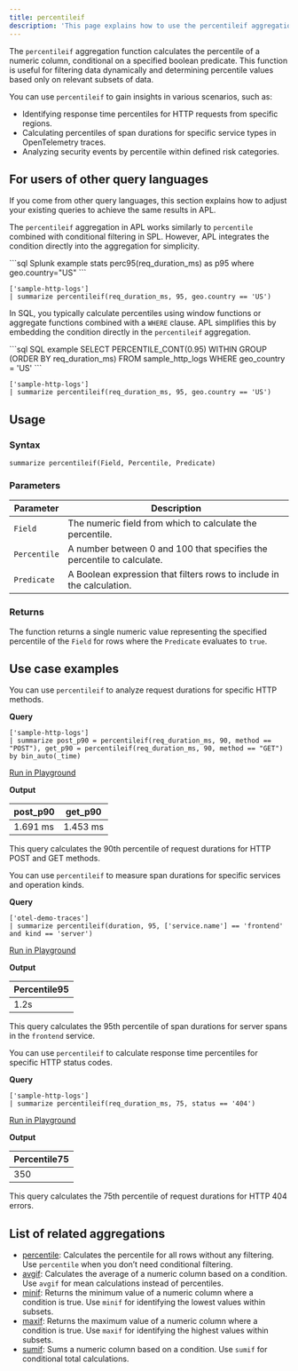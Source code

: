 ```yaml
---
title: percentileif
description: 'This page explains how to use the percentileif aggregation function in APL.'
---
```


The `percentileif` aggregation function calculates the percentile of a numeric column, conditional on a specified boolean predicate. This function is useful for filtering data dynamically and determining percentile values based only on relevant subsets of data.

You can use `percentileif` to gain insights in various scenarios, such as:

- Identifying response time percentiles for HTTP requests from specific regions.
- Calculating percentiles of span durations for specific service types in OpenTelemetry traces.
- Analyzing security events by percentile within defined risk categories.

## For users of other query languages

If you come from other query languages, this section explains how to adjust your existing queries to achieve the same results in APL.

<AccordionGroup>
<Accordion title="Splunk SPL users">

The `percentileif` aggregation in APL works similarly to `percentile` combined with conditional filtering in SPL. However, APL integrates the condition directly into the aggregation for simplicity.

<CodeGroup>
```sql Splunk example
stats perc95(req_duration_ms) as p95 where geo.country="US"
```

```kusto APL equivalent
['sample-http-logs']
| summarize percentileif(req_duration_ms, 95, geo.country == 'US')
```
</CodeGroup>

</Accordion>
<Accordion title="ANSI SQL users">

In SQL, you typically calculate percentiles using window functions or aggregate functions combined with a `WHERE` clause. APL simplifies this by embedding the condition directly in the `percentileif` aggregation.

<CodeGroup>
```sql SQL example
SELECT PERCENTILE_CONT(0.95) WITHIN GROUP (ORDER BY req_duration_ms)
FROM sample_http_logs
WHERE geo_country = 'US'
```

```kusto APL equivalent
['sample-http-logs']
| summarize percentileif(req_duration_ms, 95, geo.country == 'US')
```
</CodeGroup>

</Accordion>
</AccordionGroup>

## Usage

### Syntax

```kusto
summarize percentileif(Field, Percentile, Predicate)
```

### Parameters

| Parameter       | Description                                                                                                  |
|------------------|--------------------------------------------------------------------------------------------------------------|
| `Field` | The numeric field from which to calculate the percentile.                                                   |
| `Percentile`    | A number between 0 and 100 that specifies the percentile to calculate.                                        |
| `Predicate`     | A Boolean expression that filters rows to include in the calculation.                                         |

### Returns

The function returns a single numeric value representing the specified percentile of the `Field` for rows where the `Predicate` evaluates to `true`.

## Use case examples

<Tabs>
<Tab title="Log analysis">

You can use `percentileif` to analyze request durations for specific HTTP methods.

**Query**

```kusto
['sample-http-logs']
| summarize post_p90 = percentileif(req_duration_ms, 90, method == "POST"), get_p90 = percentileif(req_duration_ms, 90, method == "GET") by bin_auto(_time)
```

[Run in Playground](https://play.axiom.co/axiom-play-qf1k/explorer?initForm=%7B%22apl%22%3A%22%5B'sample-http-logs'%5D%20%7C%20summarize%20post_p90%20%3D%20percentileif(req_duration_ms%2C%2090%2C%20method%20%3D%3D%20'POST')%2C%20get_p90%20%3D%20percentileif(req_duration_ms%2C%2090%2C%20method%20%3D%3D%20'GET')%20by%20bin_auto(_time)%22%7D)

**Output**

| post_p90 | get_p90 |
|--------------|---|
| 1.691 ms   | 1.453 ms |

This query calculates the 90th percentile of request durations for HTTP POST and GET methods.

</Tab>
<Tab title="OpenTelemetry traces">

You can use `percentileif` to measure span durations for specific services and operation kinds.

**Query**

```kusto
['otel-demo-traces']
| summarize percentileif(duration, 95, ['service.name'] == 'frontend' and kind == 'server')
```

[Run in Playground](https://play.axiom.co/axiom-play-qf1k/explorer?initForm=%7B%22apl%22%3A%22%5B%27otel-demo-traces%27%5D%20%7C%20summarize%20percentileif%28duration%2C%2095%2C%20%5B%27service.name%27%5D%20%3D%3D%20%27frontend%27%20and%20kind%20%3D%3D%20%27server%27%29%22%7D)

**Output**

| Percentile95  |
|---------------|
| 1.2s          |

This query calculates the 95th percentile of span durations for server spans in the `frontend` service.

</Tab>
<Tab title="Security logs">

You can use `percentileif` to calculate response time percentiles for specific HTTP status codes.

**Query**

```kusto
['sample-http-logs']
| summarize percentileif(req_duration_ms, 75, status == '404')
```

[Run in Playground](https://play.axiom.co/axiom-play-qf1k/explorer?initForm=%7B%22apl%22%3A%22%5B%27sample-http-logs%27%5D%20%7C%20summarize%20percentileif%28req_duration_ms%2C%2075%2C%20status%20%3D%3D%20%27404%27%29%22%7D)

**Output**

| Percentile75 |
|--------------|
| 350          |

This query calculates the 75th percentile of request durations for HTTP 404 errors.

</Tab>
</Tabs>

## List of related aggregations

- [percentile](/apl/aggregation-function/percentile): Calculates the percentile for all rows without any filtering. Use `percentile` when you don’t need conditional filtering.
- [avgif](/apl/aggregation-function/avgif): Calculates the average of a numeric column based on a condition. Use `avgif` for mean calculations instead of percentiles.
- [minif](/apl/aggregation-function/minif): Returns the minimum value of a numeric column where a condition is true. Use `minif` for identifying the lowest values within subsets.
- [maxif](/apl/aggregation-function/maxif): Returns the maximum value of a numeric column where a condition is true. Use `maxif` for identifying the highest values within subsets.
- [sumif](/apl/aggregation-function/sumif): Sums a numeric column based on a condition. Use `sumif` for conditional total calculations.